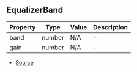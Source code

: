 ## EqualizerBand


| Property | Type | Value | Description |
| ----------- | ----------- | ----------- | ----------- |
| band | number | N/A | - |
| gain | number | N/A | - |


- [Source](https://github.com/Androz2091/discord-player/blob/4177c53/packages/equalizer/src/equalizer/EqualizerStream.ts#L10)